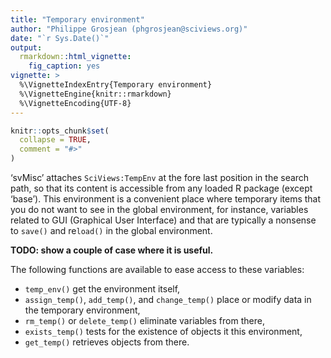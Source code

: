 ```yaml
---
title: "Temporary environment"
author: "Philippe Grosjean (phgrosjean@sciviews.org)"
date: "`r Sys.Date()`"
output:
  rmarkdown::html_vignette:
    fig_caption: yes
vignette: >
  %\VignetteIndexEntry{Temporary environment}
  %\VignetteEngine{knitr::rmarkdown}
  %\VignetteEncoding{UTF-8}
---
```


```r
knitr::opts_chunk$set(
  collapse = TRUE,
  comment = "#>"
)
```

'svMisc' attaches `SciViews:TempEnv` at the fore last position in the search path, so that its content is accessible from any loaded R package (except 'base'). This environment is a convenient place where temporary items that you do not want to see in the global environment, for instance, variables related to GUI (Graphical User Interface) and that are typically a nonsense to `save()` and re`load()` in the global environment.

**TODO: show a couple of case where it is useful.**

The following functions are available to ease access to these variables:

- `temp_env()` get the environment itself,
- `assign_temp()`, `add_temp()`, and `change_temp()` place or modify  data in the temporary environment,
- `rm_temp()` or `delete_temp()` eliminate variables from there,
- `exists_temp()` tests for the existence of objects it this environment,
- `get_temp()` retrieves objects from there.
